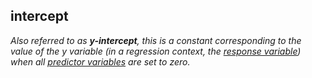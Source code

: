## intercept

<dfn>Also referred to as **y-intercept**, this is a constant corresponding to the value of the $y$ variable (in a regression context, the [response variable](r.html#response-variable)) when all [predictor variables](p.html#predictor-variable) are set to zero.</dfn>
